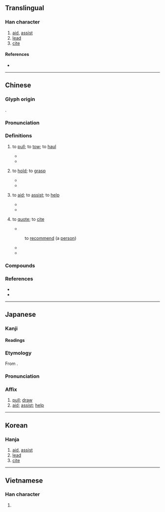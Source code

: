 {{character info}}
==Translingual==

===Han character===
{{Han char|rn=64|rad=手|as=09|sn=12|four=52047|canj=QBME|ids=⿰扌爰}}

# [[aid]], [[assist]]
# [[lead]]
# [[cite]]

====References====
* {{Han ref|kx=0445.020|dkj=31302|dj=0795.180|hdz=31921.050|uh=63F4|ud=25588|bh=B4A9|bd=46249}}

----

==Chinese==
{{zh-forms|alt=愋,爰,楥,𠋠}}

===Glyph origin===
{{Han etym}}
{{Han compound|手|alt1=扌|爰|ls=psc|c1=s|c2=p|t1=hand}}.

===Pronunciation===
{{zh-pron
|m=yuán
|c=wun4,jyun4,jyun6
|h=pfs=
|md=uòng/uông
|md_note=uòng - “to pull”; uông - “to aid”
|mn=qz:oân/tw,xm,zz:oān/twv,xm:hoān/qz:oan/xm,zz:hōaⁿ
|mn_note=oân/oān/hoān - literary; hoāⁿ - vernacular; oan - vernacular (俗)
|mn-t=iêng6
|w=
|mc=y
|oc=y
|cat=v
}}

===Definitions===
{{zh-hanzi}}

# {{zh-o}} to [[pull]]; to [[tow]]; to [[haul]]
#: {{zh-x|攀援|to climb; to clamber; to scale}}
#* {{zh-x|同 爾 兄弟，以 爾 鉤援，與 爾 臨衝，以 伐 崇墉。|ref=Shijing}}
#* {{zh-x|右 撫 劍，左 援 帶，命 驅 之 出。|ref=Zuozhuan}}
# {{zh-o}} to [[hold]]; to [[grasp]]
#* {{zh-x|左 並轡，右 援 枹 而 鼓。|ref=Zuozhuan}}
#* {{zh-x|霾 兩 輪 兮 縶 四 馬，援 玉 枹 兮 擊 鳴鼓。|ref=Chuci}}
# {{zh-no-solo}} to [[aid]]; to [[assist]]; to [[help]]
#: {{zh-x|救援|to rescue}}
#: {{zh-x|援助|to aid}}
#: {{zh-x|援軍|relief troops}}
#* {{zh-x|失 援 必 毙。|ref=Zuozhuan}}
#* {{zh-x|天下 溺，援 之 以 道；嫂 溺，援 之 以 手。|ref=Mengzi}}
# {{zh-o}} to [[quote]]; to [[cite]]
#: {{zh-x|援引|to cite}}
#: {{zh-x|援例|to '''cite''' a convention or precedent}}
#* {{zh-x|援 前 聖 以 制 中 兮，矯 二 主 之 驕奢。|ref=Houhanshu}}
#: {{zh-o}} to [[recommend]] (a [[person]])
#* {{zh-x|苟 利 國家 不 求 富貴，其 舉 賢 援 能 有 如此 者。|ref=Liji}}
#* {{zh-x|援 賢 博 施，除 怨 而 無 妨害 人。|ref=Xunzi}}

===Compounds===
{{zh-der|救援|支援|援助|援引|外援|攀援|援交|增援|救援隊|聲援|奧援|援救|馳援|援藏|求援|孤立無援|援助機構|援兵|援助之手|技術援助|援助交際|援交妹|軍事援助|備援|圍城打援|請援|援用|援交小姐|彈盡援絕|阻援|人道救援|後援|援手|無援|畔援|伸出援手|後援會|回援|乞援|婦援會|多歧援喻|投袂援戈|有例可援|援軍|應援|手援天下|援據|援筆立成|接援|援筆而就|援照|援鱉失龜|撣援|援筆立就|援外|援筆|授手援溺|援筆成章|援古證今|援溺振渴|援例|網路援交|糧盡援絕|鉤援|結援|首尾相援|經援}}

===References===
* {{R:yue:Hanzi}}
* {{R:twedu|A01630}}

----

==Japanese==

===Kanji===
{{ja-kanji|grade=c|rs=手09}}

====Readings====
{{ja-readings
|goon=えん, おん
|kanon=えん
|kun=たす-ける, ひ-く, たすけ
}}

===Etymology===
{{ja-kanjitab|えん|yomi=on}}
From {{der|ja|ltc|sort=えん|-}} {{ltc-l|援}}.

===Pronunciation===
{{ja-pron|えん|y=on}}

===Affix===
{{ja-pos|affix|えん}}

# [[pull]]; [[draw]]
# [[aid]]; [[assist]]; [[help]]

----

==Korean==

===Hanja===
{{ko-hanja|hangeul=원|eumhun=|rv=won|mr=wŏn|y=wen}}

# [[aid]], [[assist]]
# [[lead]]
# [[cite]]

----

==Vietnamese==

===Han character===
{{vi-readings|reading=viện, vén, vẹn, vẻn, vịn, vin, vờn|rs=手09}}

# {{rfdef|vi}}